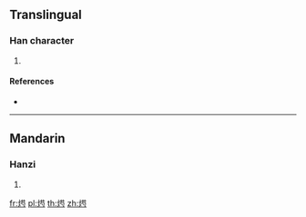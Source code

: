 ==Translingual==

===Han character===
{{Han char|rn=86|rad=火|as=07|sn=11|four=|canj=FTPI}}

# {{defn|Han|sort=火07}}

====References====
* {{Han ref|kx=0671.170|dkj=19045|dj=1080.140|hdz=32203.080|uh=70F5|ud=28917}}

----

==Mandarin==

===Hanzi===
{{cmn-hanzi|pin=[[shán]] ([[shan2]]), [[yàn]] ([[yan4]]), [[zhuó]] ([[zhuo2]])|wg=shan<sup>2</sup>, yen<sup>4</sup>, cho<sup>2</sup>}}

# {{defn|lang=cmn|sort=火07}}

[[fr:烵]]
[[pl:烵]]
[[th:烵]]
[[zh:烵]]